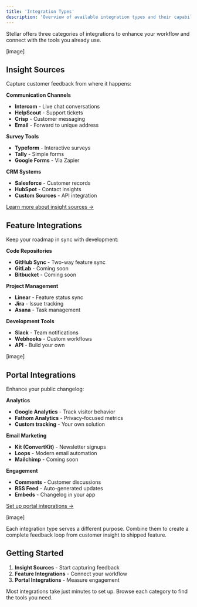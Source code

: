 ```yaml
---
title: 'Integration Types'
description: 'Overview of available integration types and their capabilities'
---
```


Stellar offers three categories of integrations to enhance your workflow and connect with the tools you already use.

[image]

## Insight Sources

Capture customer feedback from where it happens:

**Communication Channels**
- **Intercom** - Live chat conversations
- **HelpScout** - Support tickets
- **Crisp** - Customer messaging
- **Email** - Forward to unique address

**Survey Tools**
- **Typeform** - Interactive surveys
- **Tally** - Simple forms
- **Google Forms** - Via Zapier

**CRM Systems**
- **Salesforce** - Customer records
- **HubSpot** - Contact insights
- **Custom Sources** - API integration

[Learn more about insight sources →](/insights/sources/overview)

## Feature Integrations

Keep your roadmap in sync with development:

**Code Repositories**
- **GitHub Sync** - Two-way feature sync
- **GitLab** - Coming soon
- **Bitbucket** - Coming soon

**Project Management**
- **Linear** - Feature status sync
- **Jira** - Issue tracking
- **Asana** - Task management

**Development Tools**
- **Slack** - Team notifications
- **Webhooks** - Custom workflows
- **API** - Build your own

[image]

## Portal Integrations

Enhance your public changelog:

**Analytics**
- **Google Analytics** - Track visitor behavior
- **Fathom Analytics** - Privacy-focused metrics
- **Custom tracking** - Your own solution

**Email Marketing**
- **Kit (ConvertKit)** - Newsletter signups
- **Loops** - Modern email automation
- **Mailchimp** - Coming soon

**Engagement**
- **Comments** - Customer discussions
- **RSS Feed** - Auto-generated updates
- **Embeds** - Changelog in your app

[Set up portal integrations →](/portal/add-analytics-integration)

[image]

<Info>
Each integration type serves a different purpose. Combine them to create a complete feedback loop from customer insight to shipped feature.
</Info>

## Getting Started

1. **Insight Sources** - Start capturing feedback
2. **Feature Integrations** - Connect your workflow
3. **Portal Integrations** - Measure engagement

Most integrations take just minutes to set up. Browse each category to find the tools you need. 